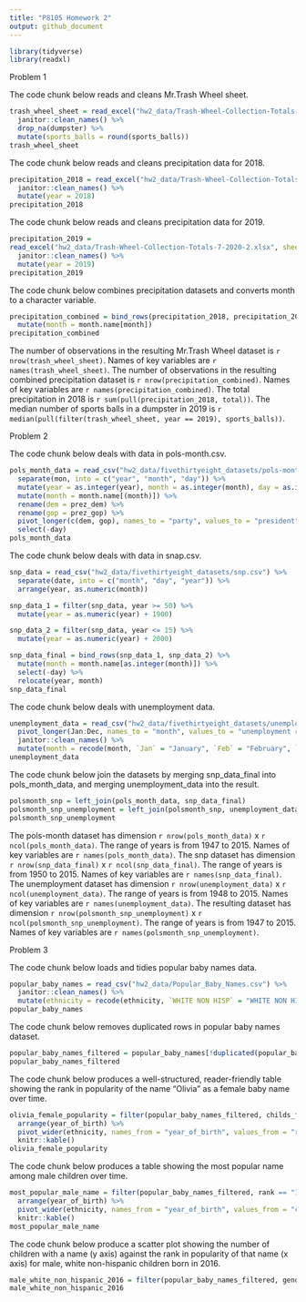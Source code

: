 ```yaml
---
title: "P8105 Homework 2"
output: github_document
---
```


```r
library(tidyverse)
library(readxl)
```


Problem 1

The code chunk below reads and cleans Mr.Trash Wheel sheet.

```r
trash_wheel_sheet = read_excel("hw2_data/Trash-Wheel-Collection-Totals-7-2020-2.xlsx", sheet = "Mr. Trash Wheel", range = "A2:N534") %>%
  janitor::clean_names() %>%
  drop_na(dumpster) %>%
  mutate(sports_balls = round(sports_balls))
trash_wheel_sheet
```

The code chunk below reads and cleans precipitation data for 2018.
```r
precipitation_2018 = read_excel("hw2_data/Trash-Wheel-Collection-Totals-7-2020-2.xlsx", sheet = "2018 Precipitation", range = "A2:B14") %>%
  janitor::clean_names() %>%
  mutate(year = 2018)
precipitation_2018
```

The code chunk below reads and cleans precipitation data for 2019.
```r
precipitation_2019 = 
read_excel("hw2_data/Trash-Wheel-Collection-Totals-7-2020-2.xlsx", sheet = "2019 Precipitation", range = "A2:B14") %>%
  janitor::clean_names() %>%
  mutate(year = 2019)
precipitation_2019
```

The code chunk below combines precipitation datasets and converts month to a character variable.

```r
precipitation_combined = bind_rows(precipitation_2018, precipitation_2019) %>%
  mutate(month = month.name[month])
precipitation_combined
```

The number of observations in the resulting Mr.Trash Wheel dataset is `r nrow(trash_wheel_sheet)`. Names of key variables are `r names(trash_wheel_sheet)`. The number of observations in the resulting combined precipitation dataset is `r nrow(precipitation_combined)`. Names of key variables are `r names(precipitation_combined)`. The total precipitation in 2018 is `r sum(pull(precipitation_2018, total))`. The median number of sports balls in a dumpster in 2019 is `r median(pull(filter(trash_wheel_sheet, year == 2019), sports_balls))`.


Problem 2

The code chunk below deals with data in pols-month.csv.

```r
pols_month_data = read_csv("hw2_data/fivethirtyeight_datasets/pols-month.csv") %>% 
  separate(mon, into = c("year", "month", "day")) %>%
  mutate(year = as.integer(year), month = as.integer(month), day = as.integer(day)) %>%
  mutate(month = month.name[(month)]) %>%
  rename(dem = prez_dem) %>%
  rename(gop = prez_gop) %>%
  pivot_longer(c(dem, gop), names_to = "party", values_to = "president") %>%
  select(-day)
pols_month_data
```

The code chunk below deals with data in snap.csv.

```r
snp_data = read_csv("hw2_data/fivethirtyeight_datasets/snp.csv") %>%
  separate(date, into = c("month", "day", "year")) %>%
  arrange(year, as.numeric(month))

snp_data_1 = filter(snp_data, year >= 50) %>%
  mutate(year = as.numeric(year) + 1900)

snp_data_2 = filter(snp_data, year <= 15) %>%
  mutate(year = as.numeric(year) + 2000)

snp_data_final = bind_rows(snp_data_1, snp_data_2) %>%
  mutate(month = month.name[as.integer(month)]) %>%
  select(-day) %>%
  relocate(year, month)
snp_data_final
```

The code chunk below deals with unemployment data.

```r
unemployment_data = read_csv("hw2_data/fivethirtyeight_datasets/unemployment.csv") %>%
  pivot_longer(Jan:Dec, names_to = "month", values_to = "unemployment rate") %>%
  janitor::clean_names() %>%
  mutate(month = recode(month, `Jan` = "January", `Feb` = "February", `Mar` = "March", `Apr` = "April", `Jun` = "June", `Jul` = "July", `Aug` = "August", `Sep` = "September", `Oct` = "October", `Nov` = "November", `Dec` = "December"))
unemployment_data
```

The code chunk below join the datasets by merging snp_data_final into pols_month_data, and merging unemployment_data into the result.

```r
polsmonth_snp = left_join(pols_month_data, snp_data_final)
polsmonth_snp_unemployment = left_join(polsmonth_snp, unemployment_data)
polsmonth_snp_unemployment
```

The pols-month dataset has dimension `r nrow(pols_month_data)` x `r ncol(pols_month_data)`. The range of years is from 1947 to 2015. Names of key variables are `r names(pols_month_data)`. The snp dataset has dimension `r nrow(snp_data_final)` x `r ncol(snp_data_final)`. The range of years is from 1950 to 2015. Names of key variables are `r names(snp_data_final)`. The unemployment dataset has dimension `r nrow(unemployment_data)` x `r ncol(unemployment_data)`. The range of years is from 1948 to 2015. Names of key variables are `r names(unemployment_data)`. The resulting dataset has dimension `r nrow(polsmonth_snp_unemployment)` x `r ncol(polsmonth_snp_unemployment)`. The range of years is from 1947 to 2015. Names of key variables are `r names(polsmonth_snp_unemployment)`.


Problem 3

The code chunk below loads and tidies popular baby names data.

```r
popular_baby_names = read_csv("hw2_data/Popular_Baby_Names.csv") %>%
  janitor::clean_names() %>%
  mutate(ethnicity = recode(ethnicity, `WHITE NON HISP` = "WHITE NON HISPANIC", `ASIAN AND PACI` = "ASIAN AND PACIFIC ISLANDER", `BLACK NON HISP` = "BLACK NON HISPANIC"), childs_first_name = str_to_title(childs_first_name))
popular_baby_names
```

The code chunk below removes duplicated rows in popular baby names dataset.

```r
popular_baby_names_filtered = popular_baby_names[!duplicated(popular_baby_names[,1:6]),]
popular_baby_names_filtered
```

The code chunk below produces a well-structured, reader-friendly table showing the rank in popularity of the name “Olivia” as a female baby name over time. 

```r
olivia_female_popularity = filter(popular_baby_names_filtered, childs_first_name == "Olivia", gender == "FEMALE") %>%
  arrange(year_of_birth) %>%
  pivot_wider(ethnicity, names_from = "year_of_birth", values_from = "rank") %>%
  knitr::kable()
olivia_female_popularity
```

The code chunk below produces a table showing the most popular name among male children over time.

```r
most_popular_male_name = filter(popular_baby_names_filtered, rank == "1", gender == "MALE") %>%
  arrange(year_of_birth) %>%
  pivot_wider(ethnicity, names_from = "year_of_birth", values_from = "childs_first_name") %>%
  knitr::kable()
most_popular_male_name
```

The code chunk below produce a scatter plot showing the number of children with a name (y axis) against the rank in popularity of that name (x axis) for male, white non-hispanic children born in 2016.

```r
male_white_non_hispanic_2016 = filter(popular_baby_names_filtered, gender == "MALE", ethnicity == "WHITE NON HISPANIC", year_of_birth == 2016) %>% ggplot(aes(x = rank, y = count)) + geom_point() + labs(title = "scatterplot of the number of children with a name vs. the rank in popularity of that name", x = "rank in popularity", y = "number of childten")
male_white_non_hispanic_2016
```
